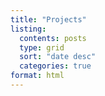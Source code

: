 ```yaml
---
title: "Projects"
listing:
  contents: posts
  type: grid
  sort: "date desc"
  categories: true  
format: html
---
```


